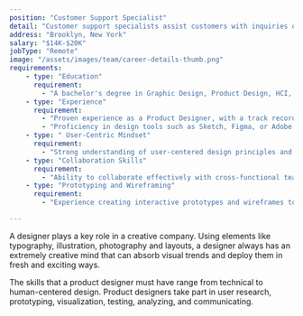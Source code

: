 ```yaml
---
position: "Customer Support Specialist"
detail: "Customer support specialists assist customers with inquiries or concerns related our products."
address: "Brooklyn, New York"
salary: "$14K-$20K"
jobType: "Remote" 
image: "/assets/images/team/career-details-thumb.png"
requirements: 
    - type: "Education"
      requirement: 
        - "A bachelor's degree in Graphic Design, Product Design, HCI, or a related field. A relevant design portfolio demonstrating past work is often required."
    - type: "Experience"
      requirement: 
        - "Proven experience as a Product Designer, with a track record of successfully launched products."
        - "Proficiency in design tools such as Sketch, Figma, or Adobe Creative Suite."
    - type: " User-Centric Mindset"
      requirement: 
        - "Strong understanding of user-centered design principles and the ability to translate user needs into intuitive and visually appealing designs"
    - type: "Collaboration Skills"
      requirement: 
        - "Ability to collaborate effectively with cross-functional teams, including product managers, engineers, and other stakeholders."
    - type: "Prototyping and Wireframing"
      requirement: 
        - "Experience creating interactive prototypes and wireframes to effectively communicate design concepts and interactions."

---
```


A designer plays a key role in a creative company. Using elements like typography, illustration, photography and layouts, a designer always has an extremely creative mind that can absorb visual trends and deploy them in fresh and exciting ways.

The skills that a product designer must have range from technical to human-centered design. Product designers take part in user research, prototyping, visualization, testing, analyzing, and communicating.